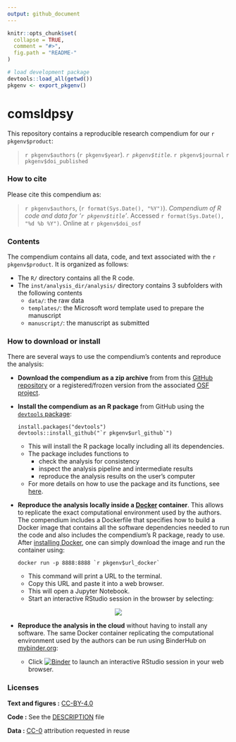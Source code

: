 ```yaml
---
output: github_document
---
```


<!-- README.md is generated from README.Rmd. Please edit that file -->

```r
knitr::opts_chunk$set(
  collapse = TRUE,
  comment = "#>",
  fig.path = "README-"
)

# load development package
devtools::load_all(getwd())
pkgenv <- export_pkgenv()
```

# comsldpsy

This repository contains a reproducible research compendium for our `r pkgenv$product`:

> `r pkgenv$authors` (`r pkgenv$year`). *`r pkgenv$title`*. `r pkgenv$journal` `r pkgenv$doi_published`

<!-- Our pre-print is online here: -->

<!-- > `r pkgenv$authors` (`r pkgenv$year`). *`r pkgenv$title`*. `r pkgenv$journal`, Accessed `r format(Sys.Date(), "%d %b %Y")`. Online at `r pkgenv$doi_preprint` -->

### How to cite

Please cite this compendium as:

> `r pkgenv$authors`, (`r format(Sys.Date(), "%Y")`). *Compendium of R code and data for '`r pkgenv$title`'*. Accessed `r format(Sys.Date(), "%d %b %Y")`. Online at `r pkgenv$doi_osf`

### Contents

The compendium contains all data, code, and text associated with the `r pkgenv$product`. It is organized as follows:

- The `R/` directory contains all the R code.
- The `inst/analysis_dir/analysis/` directory contains 3 subfolders with the following contents
  - `data/`: the raw data
  - `templates/`: the Microsoft word template used to prepare the manuscript
  - `manuscript/`: the manuscript as submitted

### How to download or install

There are several ways to use the compendium's contents and reproduce the analysis:

-  **Download the compendium as a zip archive** from from this [GitHub repository](https://github.com/`r pkgenv$url_github`/archive/master.zip) or a registered/frozen version from the associated [OSF project](`r pkgenv$url_osf`files).

- **Install the compendium as an R package** from GitHub using the [`devtools` package](https://cran.r-project.org/web/packages/devtools/index.html):

    ```
    install.packages("devtools")
    devtools::install_github("`r pkgenv$url_github`")
    ```
  
    - This will install the R package locally including all its dependencies.
    - The package includes functions to
      - check the analysis for consistency
      - inspect the analysis pipeline and intermediate results
      - reproduce the analysis results on the user's computer
    - For more details on how to use the package and its functions, see [here](https://idea-labs.github.io/`r pkgenv$pkg_name`/articles/`r pkgenv$pkg_name`.html).

- **Reproduce the analysis locally inside a [Docker](https://www.docker.com/) container**. This allows to replicate the exact computational environment used by the authors. The compendium includes a Dockerfile that specifies how to build a Docker image that contains all the software dependencies needed to run the code and also includes the compendium's R package, ready to use. After [installing Docker](https://docs.docker.com/install/#supported-platforms), one can simply download the image and run the container using:

    ```
    docker run -p 8888:8888 `r pkgenv$url_docker`
    ```
    
    - This command will print a URL to the terminal.
    - Copy this URL and paste it into a web browser.
    - This will open a Jupyter Notebook.
    - Start an interactive RStudio session in the browser by selecting:
    
<p align="center">
  <img src="img/rstudio-session.jpg"/>
</p>

- **Reproduce the analysis in the cloud** without having to install any software. The same Docker container replicating the computational environment used by the authors can be run using BinderHub on [mybinder.org](https://mybinder.org/):

    - Click [![Binder](https://mybinder.org/badge_logo.svg)](https://mybinder.org/v2/gh/`r pkgenv$url_github`/master?urlpath=rstudio) to launch an interactive RStudio session in your web browser.

### Licenses

**Text and figures :**  [CC-BY-4.0](http://creativecommons.org/licenses/by/4.0/)

**Code :** See the [DESCRIPTION](DESCRIPTION) file

**Data :** [CC-0](http://creativecommons.org/publicdomain/zero/1.0/) attribution requested in reuse
